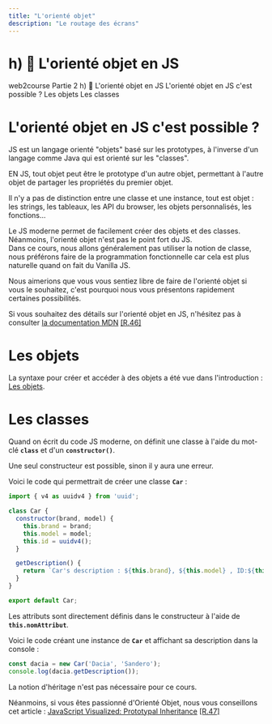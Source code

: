 ```yaml
---
title: "L'orienté objet"
description: "Le routage des écrans"
---
```


# h) 🍬 L'orienté objet en JS

<InternalPageMenu>
  <PathViewer>
    <PathViewerItem to="/"> web2course </PathViewerItem>
    <PathViewerItem to="/part2"> Partie 2 </PathViewerItem>
    <PathViewerItem selected> h) 🍬 L'orienté objet en JS </PathViewerItem>
  </PathViewer>
  <InternalPageMenuItem> L'orienté objet en JS c'est possible ? </InternalPageMenuItem>
  <InternalPageMenuItem> Les objets </InternalPageMenuItem>
  <InternalPageMenuItem> Les classes </InternalPageMenuItem>
</InternalPageMenu>

# <InternalPageTitle> L'orienté objet en JS c'est possible ? </InternalPageTitle>

JS est un langage orienté "objets" basé sur les prototypes, à l'inverse d'un langage comme Java qui est orienté sur les "classes".

EN JS, tout objet peut être le prototype d'un autre objet, permettant à l'autre objet de partager les propriétés du premier objet.

Il n'y a pas de distinction entre une classe et une instance, tout est objet : les strings, les tableaux, les API du browser, les objets personnalisés, les fonctions...

Le JS moderne permet de facilement créer des objets et des classes.  
Néanmoins, l'orienté objet n'est pas le point fort du JS.  
Dans ce cours, nous allons généralement pas utiliser la notion de classe, nous préférons faire de la programmation fonctionnelle car cela est plus naturelle quand on fait du Vanilla JS.  

Nous aimerions que vous vous sentiez libre de faire de l'orienté objet si vous le souhaitez, c'est pourquoi nous vous présentons rapidement certaines possibilités.

Si vous souhaitez des détails sur l'orienté objet en JS, n'hésitez pas à consulter [la documentation MDN](https://developer.mozilla.org/en-US/docs/Web/JavaScript/Guide/Details_of_the_Object_Model) [[R.46]](/references/#r46)
 
# <InternalPageTitle> Les objets </InternalPageTitle>

La syntaxe pour créer et accéder à des objets a été vue dans l'introduction : [Les objets](../../part0/js-language/#les_objets).

# <InternalPageTitle> Les classes </InternalPageTitle>

Quand on écrit du code JS moderne, on définit une classe à l'aide du mot-clé **`class`** et d'un **`constructor()`**.

Une seul constructeur est possible, sinon il y aura une erreur.

Voici le code qui permettrait de créer une classe **`Car`** :

```js
import { v4 as uuidv4 } from 'uuid';

class Car {
  constructor(brand, model) {
    this.brand = brand;
    this.model = model;
    this.id = uuidv4();
  }

  getDescription() {
    return `Car's description : ${this.brand}, ${this.model} , ID:${this.id}`;
  }
}

export default Car;
```

Les attributs sont directement définis dans le constructeur à l'aide de **`this.nomAttribut`**.

Voici le code créant une instance de **`Car`** et affichant sa description dans la console : 

```js
const dacia = new Car('Dacia', 'Sandero');
console.log(dacia.getDescription());
```

La notion d'héritage n'est pas nécessaire pour ce cours.  

Néanmoins, si vous êtes passionné d'Orienté Objet, nous vous conseillons cet article :
[JavaScript Visualized: Prototypal Inheritance](https://dev.to/lydiahallie/javascript-visualized-prototypal-inheritance-47co) [[R.47]](/references/#r47)